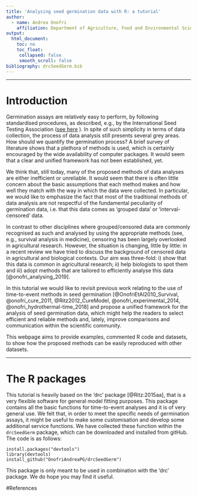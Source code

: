 ```yaml
---
title: 'Analysing seed germination data with R: a tutorial'
author:
  - name: Andrea Onofri
    affiliation: Department of Agriculture, Food and Environmental Sciences, University of Perugia, Borgo XX Giugno 74, 06121 Perugia, Italy, andrea.onofri@unipg.it
output:
  html_document:
    toc: no
    toc_float:
     collapsed: false
     smooth_scroll: false
bibliography: drcSeedGerm.bib
---
```


---


# Introduction

Germination assays are relatively easy to perform, by following standardised procedures, as described, e.g., by the International Seed Testing Association ([see here](https://www.ingentaconnect.com/content/ista/rules/2019/00002019/00000001) ). In spite of such simplicity in terms of data collection, the process of data analysis still presents several grey areas. How should we quantify the germination process? A brief survey of literature shows that a plethora of methods is used, which is certainly encouraged by the wide availability of computer packages. It would seem that a clear and unified framework has not been established, yet.

We think that, still today, many of the proposed methods of data analyses are either inefficient or unreliable. It would seem that there is often little concern about the basic assumptions that each method makes and how well they match with the way in which the data were collected. In particular, we would like to emphasize the fact that most of the traditional methods of data analysis are not respectful of the fundamental peculiarity of germination data, i.e. that this data comes as 'grouped data' or 'interval-censored' data.

In contrast to other disciplines where grouped/censored data are commonly recognised as such and analysed by using the appropriate methods (see, e.g., survival analysis in medicine), censoring has been largely overlooked in agricultural research. However, the situation is changing, little by little: in a recent review we have tried to discuss the background of censored data in agricultural and biological contexts. Our aim was three-fold: i) show that this data is common in agricultural research; ii) help biologists to spot them and iii) adopt methods that are tailored to efficiently analyse this data [@onofri_analysing_2019].

In this tutorial we would like to revisit previous work relating to the use of time-to-event methods in seed germination [@OnofriEtAl2010_Survival, @onofri_cure_2011, @Ritz2012_CureModel, @onofri_experimental_2014, @onofri_hydrothermal-time_2018] and propose a unified framework for the analysis of seed germination data, which might help the readers to select efficient and reliable methods and, lately, improve comparisons and communication within the scientific community.

This webpage aims to provide examples, commented R code and datasets, to show how the proposed methods can be easily reproduced with other datasets.

---

# The R packages

This tutorial is heavily based on the 'drc' package [@Ritz:2015aa], that is a very flexible software for general model fitting purposes. This package contains all the basic functions for time-to-event analyses and it is of very general use. We felt that, in order to meet the specific needs of germination assays, it might be useful to make some customisation and develop some additional service functions. We have collected these function within the `drcSeedGerm` package, which can be downloaded and installed from gitHub. The code is as follows:

```
install.packages("devtools")
library(devtools)
install_github("OnofriAndreaPG/drcSeedGerm")
```
This package is only meant to be used in combination with the 'drc' package. We do hope you may find it useful.

#References

